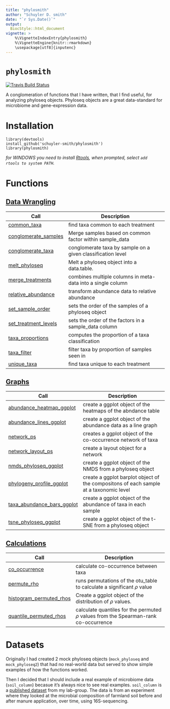 ```yaml
---
title: "phylosmith"
author: "Schuyler D. smith"
date: "`r Sys.Date()`"
output: 
  BiocStyle::html_document
vignette: >
    %\VignetteIndexEntry{phylosmith}
    %\VignetteEngine{knitr::rmarkdown}
    \usepackage[utf8]{inputenc}
---
```

# `phylosmith` 

[![Travis Build Status](https://travis-ci.org/schuyler-smith/phylosmith.svg?branch=master)](https://github.com/schuyler-smith/phylosmith)

A conglomeration of functions that I have written, that I find useful, for 
analyzing phyloseq objects. Phyloseq objects are a great data-standard for 
microbiome and gene-expression data.

# Installation

```
library(devtools)
install_github('schuyler-smith/phylosmith')
library(phylosmith)
```

*for WINDOWS you need to install <a href="https://cran.r-project.org/bin/
windows/Rtools/" target="_blank" >Rtools</a>, when prompted, select `add 
rtools to system PATH`.*

# Functions

## [Data Wrangling](
https://schuyler-smith.github.io/phylosmith/data_wrangling.html)

Call                | Description
-------------------- | --------------------------------------------------------
[common_taxa](https://schuyler-smith.github.io/phylosmith/data_wrangling.html#common_taxa) | find taxa common to each treatment
[conglomerate_samples](https://schuyler-smith.github.io/phylosmith/data_wrangling.html#conglomerate_samples)   |   Merge samples based on common factor within sample_data
[conglomerate_taxa](https://schuyler-smith.github.io/phylosmith/data_wrangling.html#conglomerate_taxa)  |  conglomerate taxa by sample on a given classification level
[melt_phyloseq](https://schuyler-smith.github.io/phylosmith/data_wrangling.html#melt_phyloseq)   |   Melt a phyloseq object into a data.table.
[merge_treatments](https://schuyler-smith.github.io/phylosmith/data_wrangling.html#merge_treatments) | combines multiple columns in meta-data into a single column
[relative_abundance](https://schuyler-smith.github.io/phylosmith/data_wrangling.html#relative_abundance) | transform abundance data to relative abundance
[set_sample_order](https://schuyler-smith.github.io/phylosmith/data_wrangling.html#set_sample_order) | sets the order of the samples of a phyloseq object
[set_treatment_levels](https://schuyler-smith.github.io/phylosmith/data_wrangling.html#set_treatment_levels) | sets the order of the factors in a sample_data column
[taxa_proportions](https://schuyler-smith.github.io/phylosmith/data_wrangling.html#taxa_proportions) | computes the proportion of a taxa classification
[taxa_filter](https://schuyler-smith.github.io/phylosmith/data_wrangling.html#taxa_filter) | filter taxa by proportion of samples seen in
[unique_taxa](https://schuyler-smith.github.io/phylosmith/data_wrangling.html#unique_taxa) | find taxa unique to each treatment

## [Graphs](https://schuyler-smith.github.io/phylosmith/graphs.html)

Call                 | Description
-------------------- | --------------------------------------------------------
[abundance_heatmap_ggplot](https://schuyler-smith.github.io/phylosmith/graphs.html#abundance_heatmap_ggplot) | create a ggplot object of the heatmaps of the abndance table
[abundance_lines_ggplot](https://schuyler-smith.github.io/phylosmith/graphs.html#abundance_lines_ggplot) | create a ggplot object of the abundance data as a line graph
[network_ps](https://schuyler-smith.github.io/phylosmith/graphs.html#network_ps) | creates a ggplot object of the co-occurrence network of taxa
[network_layout_ps](https://schuyler-smith.github.io/phylosmith/graphs.html#network_layout_ps) | create a layout object for a network
[nmds_phyloseq_ggplot](https://schuyler-smith.github.io/phylosmith/graphs.html#nmds_phyloseq_ggplot)  | create a ggplot object of the NMDS from a phyloseq object
[phylogeny_profile_ggplot](https://schuyler-smith.github.io/phylosmith/graphs.html#phylogeny_profile_ggplot) | create a ggplot barplot object of the compositons of each sample at a taxonomic level
[taxa_abundance_bars_ggplot](https://schuyler-smith.github.io/phylosmith/graphs.html#taxa_abundance_bars_ggplot) | create a ggplot object of the abundance of taxa in each sample
[tsne_phyloseq_ggplot](https://schuyler-smith.github.io/phylosmith/graphs.html#tsne_phyloseq_ggplot)  | create a ggplot object of the t-SNE from a phyloseq object

## [Calculations](https://schuyler-smith.github.io/phylosmith/
calculations.html)

Call                 | Description
-------------------- | --------------------------------------------------------
[co_occurrence](https://schuyler-smith.github.io/phylosmith/calculations.html#permute_rho) | calculate co-occurrence between taxa
[permute_rho](https://schuyler-smith.github.io/phylosmith/calculations.html#co_occurrence) | runs permutations of the otu_table to calculate a significant $\rho$ value
[histogram_permuted_rhos](https://schuyler-smith.github.io/phylosmith/calculations.html##histogram_permuted_rhos) | Create a ggplot object of the distribution of $\rho$ values.
[quantile_permuted_rhos](https://schuyler-smith.github.io/phylosmith/calculations.html##quantile_permuted_rhos) | calculate quantiles for the permuted $\rho$ values from the Spearman-rank co-occurrence

# Datasets

Originally I had created 2 mock phyloseq objects (`mock_phyloseq` and 
`mock_phyloseq2`) that had no real-world data but served to show simple 
examples of how the functions worked. 

Then I decided that I should include a real example of microbiome data 
(`soil_column`) becasue it's always nice to see real examples. 
`soil_column` is a <a href="https://www.frontiersin.org/
articles/10.3389/fmicb.2018.03197/full" target="_blank" 
>published dataset</a>  from my lab-group. The data is from an experiment 
where they looked at the microbial composition of farmland soil before and 
after manure application, over time, using 16S-sequencing.

<br>
<br>
